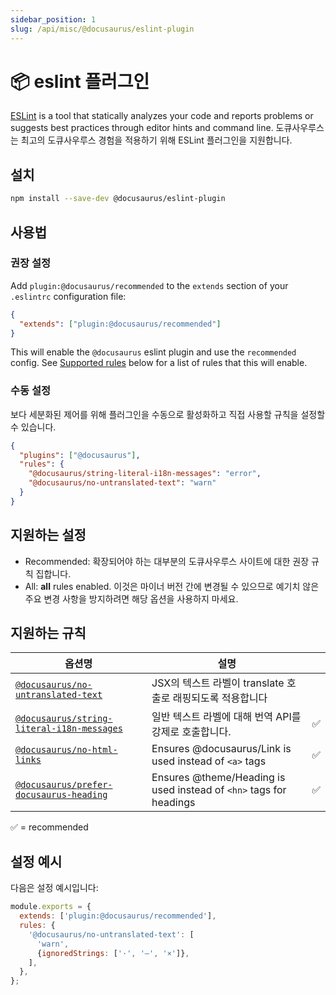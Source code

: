 ```yaml
---
sidebar_position: 1
slug: /api/misc/@docusaurus/eslint-plugin
---
```


# 📦 eslint 플러그인

[ESLint](https://eslint.org/) is a tool that statically analyzes your code and reports problems or suggests best practices through editor hints and command line. 도큐사우루스는 최고의 도큐사우루스 경험을 적용하기 위해 ESLint 플러그인을 지원합니다.

## 설치

```bash npm2yarn
npm install --save-dev @docusaurus/eslint-plugin
```

## 사용법

### 권장 설정

Add `plugin:@docusaurus/recommended` to the `extends` section of your `.eslintrc` configuration file:

```json title=".eslintrc"
{
  "extends": ["plugin:@docusaurus/recommended"]
}
```

This will enable the `@docusaurus` eslint plugin and use the `recommended` config. See [Supported rules](#supported-rules) below for a list of rules that this will enable.

### 수동 설정

보다 세분화된 제어를 위해 플러그인을 수동으로 활성화하고 직접 사용할 규칙을 설정할 수 있습니다.

```json title=".eslintrc"
{
  "plugins": ["@docusaurus"],
  "rules": {
    "@docusaurus/string-literal-i18n-messages": "error",
    "@docusaurus/no-untranslated-text": "warn"
  }
}
```

## 지원하는 설정

- Recommended: 확장되어야 하는 대부분의 도큐사우루스 사이트에 대한 권장 규칙 집합니다.
- All: **all** rules enabled. 이것은 마이너 버전 간에 변경될 수 있으므로 예기치 않은 주요 변경 사항을 방지하려면 해당 옵션을 사용하지 마세요.

## 지원하는 규칙

| 옵션명                                                                              | 설명                                                                 |   |
| -------------------------------------------------------------------------------- | ------------------------------------------------------------------ | - |
| [`@docusaurus/no-untranslated-text`](./no-untranslated-text.mdx)                 | JSX의 텍스트 라벨이 translate 호출로 래핑되도록 적용합니다                             |   |
| [`@docusaurus/string-literal-i18n-messages`](./string-literal-i18n-messages.mdx) | 일반 텍스트 라벨에 대해 번역 API를 강제로 호출합니다.                                   | ✅ |
| [`@docusaurus/no-html-links`](./no-html-links.mdx)                               | Ensures @docusaurus/Link is used instead of `<a>` tags             | ✅ |
| [`@docusaurus/prefer-docusaurus-heading`](./prefer-docusaurus-heading.mdx)       | Ensures @theme/Heading is used instead of `<hn>` tags for headings | ✅ |

✅ = recommended

## 설정 예시

다음은 설정 예시입니다:

```js title=".eslintrc.js"
module.exports = {
  extends: ['plugin:@docusaurus/recommended'],
  rules: {
    '@docusaurus/no-untranslated-text': [
      'warn',
      {ignoredStrings: ['·', '—', '×']},
    ],
  },
};
```
